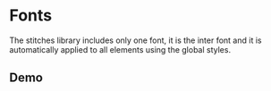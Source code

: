 
<Meta title="Stitches / Typography / Font Families" />

# Fonts

The stitches library includes only one font, it is the inter font and it is automatically applied to all elements using the global styles.

## Demo

<Fonts />
